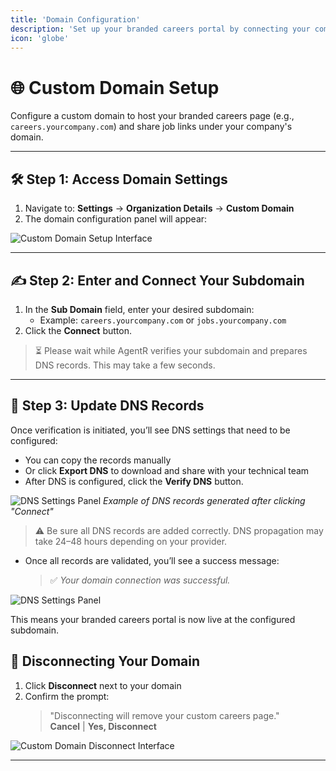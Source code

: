 ```yaml
---
title: 'Domain Configuration'
description: 'Set up your branded careers portal by connecting your company domain'
icon: 'globe'
---
```


# 🌐 Custom Domain Setup

Configure a custom domain to host your branded careers page (e.g., `careers.yourcompany.com`) and share job links under your company's domain.

---

## 🛠️ Step 1: Access Domain Settings

1. Navigate to: **Settings** → **Organization Details** → **Custom Domain**  
2. The domain configuration panel will appear:

![Custom Domain Setup Interface](../images/domain1.png)

---

## ✍️ Step 2: Enter and Connect Your Subdomain

1. In the **Sub Domain** field, enter your desired subdomain:
   - Example: `careers.yourcompany.com` or `jobs.yourcompany.com`
2. Click the **Connect** button.

> ⏳ Please wait while AgentR verifies your subdomain and prepares DNS records. This may take a few seconds.

---

## 🧾 Step 3: Update DNS Records

Once verification is initiated, you’ll see DNS settings that need to be configured:

- You can copy the records manually  
- Or click **Export DNS** to download and share with your technical team
- After DNS is configured, click the **Verify DNS** button.

![DNS Settings Panel](../images/domain2.png)
*Example of DNS records generated after clicking "Connect"*

> ⚠️ Be sure all DNS records are added correctly. DNS propagation may take 24–48 hours depending on your provider.

- Once all records are validated, you’ll see a success message:
  > ✅ *Your domain connection was successful.*

![DNS Settings Panel](../images/domain3.png)

This means your branded careers portal is now live at the configured subdomain.

## 🔌 Disconnecting Your Domain

1. Click **Disconnect** next to your domain  
2. Confirm the prompt:
   > "Disconnecting will remove your custom careers page."  
   > **Cancel** | **Yes, Disconnect**

![Custom Domain Disconnect Interface](../images/domain-Disconnect.png)

---

